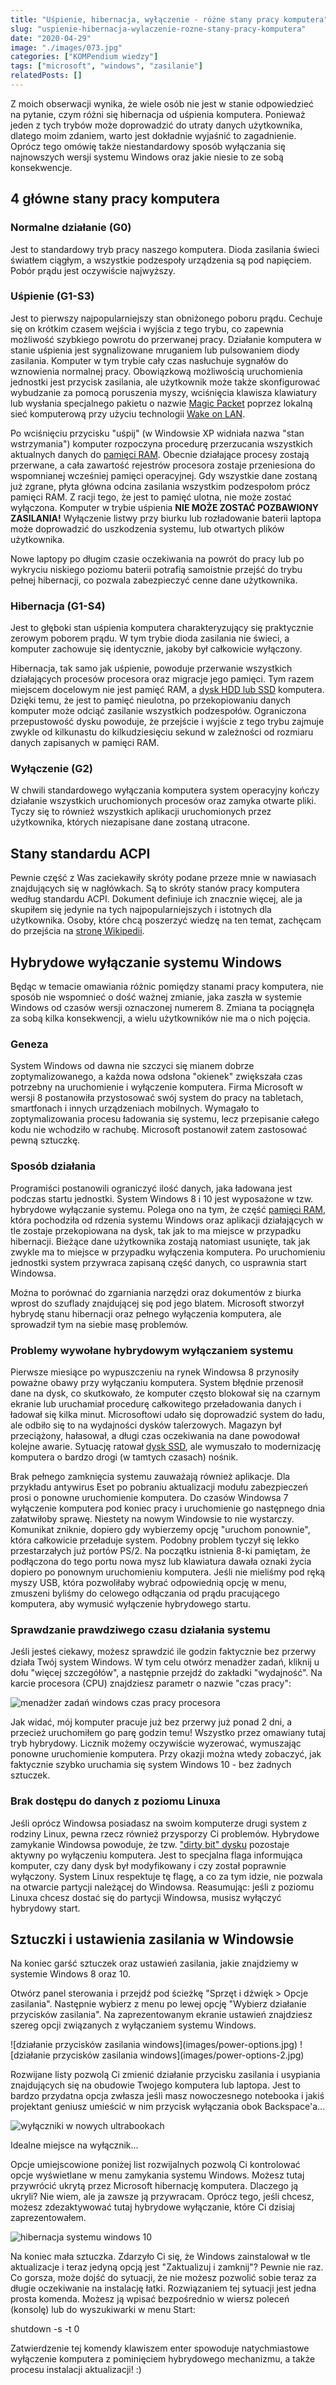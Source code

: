 ```yaml
---
title: "Uśpienie, hibernacja, wyłączenie - różne stany pracy komputera"
slug: "uspienie-hibernacja-wylaczenie-rozne-stany-pracy-komputera"
date: "2020-04-29"
image: "./images/073.jpg"
categories: ["KOMPendium wiedzy"]
tags: ["microsoft", "windows", "zasilanie"]
relatedPosts: []
---
```


Z moich obserwacji wynika, że wiele osób nie jest w stanie odpowiedzieć na pytanie, czym różni się hibernacja od uśpienia komputera. Ponieważ jeden z tych trybów może doprowadzić do utraty danych użytkownika, dlatego moim zdaniem, warto jest dokładnie wyjaśnić to zagadnienie. Oprócz tego omówię także niestandardowy sposób wyłączania się najnowszych wersji systemu Windows oraz jakie niesie to ze sobą konsekwencje.

## 4 główne stany pracy komputera

### Normalne działanie (G0)

Jest to standardowy tryb pracy naszego komputera. Dioda zasilania świeci światłem ciągłym, a wszystkie podzespoły urządzenia są pod napięciem. Pobór prądu jest oczywiście najwyższy.

### Uśpienie (G1-S3)

Jest to pierwszy najpopularniejszy stan obniżonego poboru prądu. Cechuje się on krótkim czasem wejścia i wyjścia z tego trybu, co zapewnia możliwość szybkiego powrotu do przerwanej pracy. Działanie komputera w stanie uśpienia jest sygnalizowane mruganiem lub pulsowaniem diody zasilania. Komputer w tym trybie cały czas nasłuchuje sygnałów do wznowienia normalnej pracy. Obowiązkową możliwością uruchomienia jednostki jest przycisk zasilania, ale użytkownik może także skonfigurować wybudzanie za pomocą poruszenia myszy, wciśnięcia klawisza klawiatury lub wysłania specjalnego pakietu o nazwie [Magic Packet](https://pl.wikipedia.org/wiki/Magic_Packet) poprzez lokalną sieć komputerową przy użyciu technologii [Wake on LAN](https://pl.wikipedia.org/wiki/Wake_on_LAN).

Po wciśnięciu przycisku "uśpij" (w Windowsie XP widniała nazwa "stan wstrzymania") komputer rozpoczyna procedurę przerzucania wszystkich aktualnych danych do [pamięci RAM](/pamieci-ram). Obecnie działające procesy zostają przerwane, a cała zawartość rejestrów procesora zostaje przeniesiona do wspomnianej wcześniej pamięci operacyjnej. Gdy wszystkie dane zostaną już zgrane, płyta główna odcina zasilania wszystkim podzespołom prócz pamięci RAM. Z racji tego, że jest to pamięć ulotna, nie może zostać wyłączona. Komputer w trybie uśpienia **NIE MOŻE ZOSTAĆ POZBAWIONY ZASILANIA!** Wyłączenie listwy przy biurku lub rozładowanie baterii laptopa może doprowadzić do uszkodzenia systemu, lub otwartych plików użytkownika.

<InfoBlock>Nowe laptopy po długim czasie oczekiwania na powrót do pracy lub po wykryciu niskiego poziomu baterii potrafią samoistnie przejść do trybu pełnej hibernacji, co pozwala zabezpieczyć cenne dane użytkownika.</InfoBlock>

### Hibernacja (G1-S4)

Jest to głęboki stan uśpienia komputera charakteryzujący się praktycznie zerowym poborem prądu. W tym trybie dioda zasilania nie świeci, a komputer zachowuje się identycznie, jakoby był całkowicie wyłączony.

Hibernacja, tak samo jak uśpienie, powoduje przerwanie wszystkich działających procesów procesora oraz migracje jego pamięci. Tym razem miejscem docelowym nie jest pamięć RAM, a [dysk HDD lub SSD](/nosniki-pamieci-dyski-hdd-ssd) komputera. Dzięki temu, że jest to pamięć nieulotna, po przekopiowaniu danych komputer może odciąć zasilanie wszystkich podzespołów. Ograniczona przepustowość dysku powoduje, że przejście i wyjście z tego trybu zajmuje zwykle od kilkunastu do kilkudziesięciu sekund w zależności od rozmiaru danych zapisanych w pamięci RAM.

### Wyłączenie (G2)

W chwili standardowego wyłączania komputera system operacyjny kończy działanie wszystkich uruchomionych procesów oraz zamyka otwarte pliki. Tyczy się to również wszystkich aplikacji uruchomionych przez użytkownika, których niezapisane dane zostaną utracone.

<AdSense/>

## Stany standardu ACPI

Pewnie część z Was zaciekawiły skróty podane przeze mnie w nawiasach znajdujących się w nagłówkach. Są to skróty stanów pracy komputera według standardu ACPI. Dokument definiuje ich znacznie więcej, ale ja skupiłem się jedynie na tych najpopularniejszych i istotnych dla użytkownika. Osoby, które chcą poszerzyć wiedzę na ten temat, zachęcam do przejścia na [stronę Wikipedii](https://pl.wikipedia.org/wiki/ACPI).

## Hybrydowe wyłączanie systemu Windows

Będąc w temacie omawiania różnic pomiędzy stanami pracy komputera, nie sposób nie wspomnieć o dość ważnej zmianie, jaka zaszła w systemie Windows od czasów wersji oznaczonej numerem 8. Zmiana ta pociągnęła za sobą kilka konsekwencji, a wielu użytkowników nie ma o nich pojęcia.

### Geneza

System Windows od dawna nie szczyci się mianem dobrze zoptymalizowanego, a każda nowa odsłona "okienek" zwiększała czas potrzebny na uruchomienie i wyłączenie komputera. Firma Microsoft w wersji 8 postanowiła przystosować swój system do pracy na tabletach, smartfonach i innych urządzeniach mobilnych. Wymagało to zoptymalizowania procesu ładowania się systemu, lecz przepisanie całego kodu nie wchodziło w rachubę. Microsoft postanowił zatem zastosować pewną sztuczkę.

### Sposób działania

Programiści postanowili ograniczyć ilość danych, jaka ładowana jest podczas startu jednostki. System Windows 8 i 10 jest wyposażone w tzw. hybrydowe wyłączanie systemu. Polega ono na tym, że część [pamięci RAM](/pamieci-ram), która pochodziła od rdzenia systemu Windows oraz aplikacji działających w tle zostaje przekopiowana na dysk, tak jak to ma miejsce w przypadku hibernacji. Bieżące dane użytkownika zostają natomiast usunięte, tak jak zwykle ma to miejsce w przypadku wyłączenia komputera. Po uruchomieniu jednostki system przywraca zapisaną część danych, co usprawnia start Windowsa.

Można to porównać do zgarniania narzędzi oraz dokumentów z biurka wprost do szuflady znajdującej się pod jego blatem. Microsoft stworzył hybrydę stanu hibernacji oraz pełnego wyłączenia komputera, ale sprowadził tym na siebie masę problemów.

### Problemy wywołane hybrydowym wyłączaniem systemu

Pierwsze miesiące po wypuszczeniu na rynek Windowsa 8 przynosiły poważne obawy przy wyłączaniu komputera. System błędnie przenosił dane na dysk, co skutkowało, że komputer często blokował się na czarnym ekranie lub uruchamiał procedurę całkowitego przeładowania danych i ładował się kilka minut. Microsoftowi udało się doprowadzić system do ładu, ale odbiło się to na wydajności dysków talerzowych. Magazyn był przeciążony, hałasował, a długi czas oczekiwania na dane powodował kolejne awarie. Sytuację ratował [dysk SSD](/nosniki-pamieci-dyski-hdd-ssd), ale wymuszało to modernizację komputera o bardzo drogi (w tamtych czasach) nośnik.

Brak pełnego zamknięcia systemu zauważają również aplikacje. Dla przykładu antywirus Eset po pobraniu aktualizacji modułu zabezpieczeń prosi o ponowne uruchomienie komputera. Do czasów Windowsa 7 wyłączenie komputera pod koniec pracy i uruchomienie go następnego dnia załatwiłoby sprawę. Niestety na nowym Windowsie to nie wystarczy. Komunikat zniknie, dopiero gdy wybierzemy opcję "uruchom ponownie", która całkowicie przeładuje system. Podobny problem tyczył się lekko przestarzałych już portów PS/2. Na początku istnienia 8-ki pamiętam, że podłączona do tego portu nowa mysz lub klawiatura dawała oznaki życia dopiero po ponownym uruchomieniu komputera. Jeśli nie mieliśmy pod ręką myszy USB, która pozwoliłaby wybrać odpowiednią opcję w menu, zmuszeni byliśmy do celowego odłączania od prądu pracującego komputera, aby wymusić wyłączenie hybrydowego startu.

### Sprawdzanie prawdziwego czasu działania systemu

Jeśli jesteś ciekawy, możesz sprawdzić ile godzin faktycznie bez przerwy działa Twój system Windows. W tym celu otwórz menadżer zadań, kliknij u dołu "więcej szczegółów", a następnie przejdź do zakładki "wydajność". Na karcie procesora (CPU) znajdziesz parametr o nazwie "czas pracy":

![menadżer zadań windows czas pracy procesora](images/menadzer-cpu-2.jpg)

Jak widać, mój komputer pracuje już bez przerwy już ponad 2 dni, a przecież uruchomiłem go parę godzin temu! Wszystko przez omawiany tutaj tryb hybrydowy. Licznik możemy oczywiście wyzerować, wymuszając ponowne uruchomienie komputera. Przy okazji można wtedy zobaczyć, jak faktycznie szybko uruchamia się system Windows 10 - bez żadnych sztuczek.

### Brak dostępu do danych z poziomu Linuxa

Jeśli oprócz Windowsa posiadasz na swoim komputerze drugi system z rodziny Linux, pewna rzecz również przysporzy Ci problemów. Hybrydowe zamykanie Windowsa powoduje, że tzw. ["dirty bit" dysku](https://en.wikipedia.org/wiki/Dirty_bit) pozostaje aktywny po wyłączeniu komputera. Jest to specjalna flaga informująca komputer, czy dany dysk był modyfikowany i czy został poprawnie wyłączony. System Linux respektuje tę flagę, a co za tym idzie, nie pozwala na otwarcie partycji należącej do Windowsa. Reasumując: jeśli z poziomu Linuxa chcesz dostać się do partycji Windowsa, musisz wyłączyć hybrydowy start.

<AdSense/>

## Sztuczki i ustawienia zasilania w Windowsie

Na koniec garść sztuczek oraz ustawień zasilania, jakie znajdziemy w systemie Windows 8 oraz 10.

Otwórz panel sterowania i przejdź pod ścieżkę "Sprzęt i dźwięk > Opcje zasilania". Następnie wybierz z menu po lewej opcję "Wybierz działanie przycisków zasilania". Na zaprezentowanym ekranie ustawień znajdziesz szereg opcji związanych z wyłączaniem systemu Windows.

<Gallery>
![działanie przycisków zasilania windows](images/power-options.jpg)
![działanie przycisków zasilania windows](images/power-options-2.jpg)
</Gallery>

Rozwijane listy pozwolą Ci zmienić działanie przycisku zasilania i usypiania znajdujących się na obudowie Twojego komputera lub laptopa. Jest to bardzo przydatna opcja zwłasza jeśli masz nowoczesnego notebooka i jakiś projektant geniusz umieścić w nim przycisk wyłączania obok Backspace'a...

![wyłączniki w nowych ultrabookach](images/power-button-notebook.jpg)

<ImageDescription>Idealne miejsce na wyłącznik...</ImageDescription>

Opcje umiejscowione poniżej list rozwijalnych pozwolą Ci kontrolować opcje wyświetlane w menu zamykania systemu Windows. Możesz tutaj przywrócić ukrytą przez Microsoft hibernację komputera. Dlaczego ją ukryli? Nie wiem, ale ja zawsze ją przywracam. Oprócz tego, jeśli chcesz, możesz zdezaktywować tutaj hybrydowe wyłączanie, które Ci dzisiaj zaprezentowałem.

![hibernacja systemu windows 10](images/power-menu-start.jpg)

Na koniec mała sztuczka. Zdarzyło Ci się, że Windows zainstalował w tle aktualizacje i teraz jedyną opcją jest "Zaktualizuj i zamknij"? Pewnie nie raz. Co gorsza, może dojść do sytuacji, że nie możesz pozwolić sobie teraz za długie oczekiwanie na instalację łatki. Rozwiązaniem tej sytuacji jest jedna prosta komenda. Możesz ją wpisać bezpośrednio w wiersz poleceń (konsolę) lub do wyszukiwarki w menu Start:

<Quote>shutdown -s -t 0</Quote>

Zatwierdzenie tej komendy klawiszem enter spowoduje natychmiastowe wyłączenie komputera z pominięciem hybrydowego mechanizmu, a także procesu instalacji aktualizacji! :)
